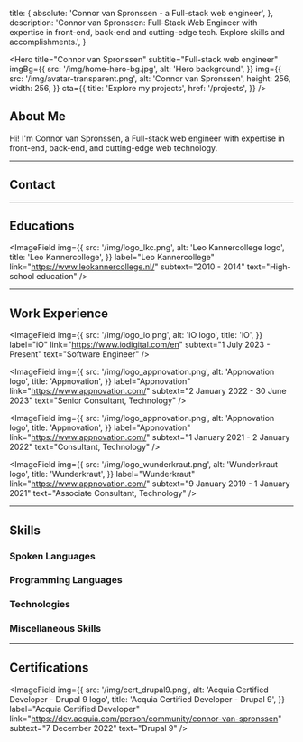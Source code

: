 
  title: {
    absolute: 'Connor van Spronssen - a Full-stack web engineer',
  },
  description:
    'Connor van Spronssen: Full-Stack Web Engineer with expertise in front-end, back-end and cutting-edge tech. Explore skills and accomplishments.',
}

<Hero
  title="Connor van Spronssen"
  subtitle="Full-stack web engineer"
  imgBg={{
    src: '/img/home-hero-bg.jpg',
    alt: 'Hero background',
  }}
  img={{
    src: '/img/avatar-transparent.png',
    alt: 'Connor van Spronssen',
    height: 256,
    width: 256,
  }}
  cta={{
    title: 'Explore my projects',
    href: '/projects',
  }}
/>

<ContentContainer>

## About Me

Hi! I'm Connor van Spronssen, a Full-stack web engineer with expertise in front-end, back-end, and cutting-edge web technology.

---

## Contact

<div className="grid grid-cols-2 gap-4 max-md:grid-cols-1">
  <Field icon={iconEmail} label="Email" value="info@dobefu.com" />
  <Field
    icon={iconBirthdayCake}
    label="Date of Birth"
    value="18 September 1997"
  />
</div>

---

## Educations

<div className="grid grid-cols-2 gap-4 max-md:grid-cols-1">
  <ImageField
    img={{
      src: '/img/logo_glu.png',
      alt: 'Grafisch Lyceum Utrecht logo',
      title: 'Grafisch Lyceum Utrecht',
    }}
    label="Grafisch Lyceum Utrecht"
    link="https://www.glu.nl/"
    subtext="2015 - 2019"
    text="Game Developer"
  />

  <ImageField
    img={{
      src: '/img/logo_lkc.png',
      alt: 'Leo Kannercollege logo',
      title: 'Leo Kannercollege',
    }}
    label="Leo Kannercollege"
    link="https://www.leokannercollege.nl/"
    subtext="2010 - 2014"
    text="High-school education"
  />
</div>

---

## Work Experience

<ImageField
  img={{
    src: '/img/logo_io.png',
    alt: 'iO logo',
    title: 'iO',
  }}
  label="iO"
  link="https://www.iodigital.com/en"
  subtext="1 July 2023 - Present"
  text="Software Engineer"
/>

<ImageField
  img={{
    src: '/img/logo_appnovation.png',
    alt: 'Appnovation logo',
    title: 'Appnovation',
  }}
  label="Appnovation"
  link="https://www.appnovation.com/"
  subtext="2 January 2022 - 30 June 2023"
  text="Senior Consultant, Technology"
/>

<ImageField
  img={{
    src: '/img/logo_appnovation.png',
    alt: 'Appnovation logo',
    title: 'Appnovation',
  }}
  label="Appnovation"
  link="https://www.appnovation.com/"
  subtext="1 January 2021 - 2 January 2022"
  text="Consultant, Technology"
/>

<ImageField
  img={{
    src: '/img/logo_wunderkraut.png',
    alt: 'Wunderkraut logo',
    title: 'Wunderkraut',
  }}
  label="Wunderkraut"
  link="https://www.appnovation.com/"
  subtext="9 January 2019 - 1 January 2021"
  text="Associate Consultant, Technology"
/>

---

## Skills

### Spoken Languages

<ProgressBar label="Dutch" percentage="90" />
<ProgressBar label="English" percentage="85" />

<div className="py-8" />

### Programming Languages

<ProgressBar label="PHP" percentage="90" />
<ProgressBar label="Typescript" percentage="85" />
<ProgressBar label="JavaScript" percentage="85" />
<ProgressBar label="Go" percentage="75" />
<ProgressBar label="Bash" percentage="65" />
<ProgressBar label="C#" percentage="60" />

<div className="py-8" />

### Technologies

<ProgressBar label="Drupal 8 / 9 / 10 / 11" percentage="90" />
<ProgressBar label="NextJS" percentage="90" />
<ProgressBar label="NuxtJS" percentage="85" />
<ProgressBar label="Drupal 7" percentage="75" />
<ProgressBar label="Unity3D" percentage="70" />
<ProgressBar label="Hugo" percentage="65" />

<div className="py-8" />

### Miscellaneous Skills

<ProgressBar label="CI / CD" percentage="90" />
<ProgressBar label="Linux" percentage="90" />
<ProgressBar label="Docker" percentage="85" />
<ProgressBar label="(Neo)Vim" percentage="80" />
<ProgressBar label="Networking" percentage="75" />
<ProgressBar label="Ansible" percentage="70" />

---

## Certifications

<ImageField
  img={{
    src: '/img/cert_drupal9.png',
    alt: 'Acquia Certified Developer - Drupal 9 logo',
    title: 'Acquia Certified Developer - Drupal 9',
  }}
  label="Acquia Certified Developer"
  link="https://dev.acquia.com/person/community/connor-van-spronssen"
  subtext="7 December 2022"
  text="Drupal 9"
/>

</ContentContainer>
